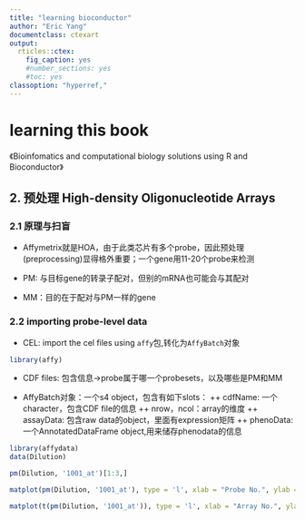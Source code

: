 ```yaml
---
title: "learning bioconductor"
author: "Eric Yang"
documentclass: ctexart
output:
  rticles::ctex:
    fig_caption: yes
    #number_sections: yes
    #toc: yes
classoption: "hyperref,"
---
```


# learning this book

《Bioinfomatics and computational biology solutions using R and Bioconductor》

## 2. 预处理 High-density Oligonucleotide Arrays

### 2.1 原理与扫盲

+ Affymetrix就是HOA，由于此类芯片有多个probe，因此预处理(preprocessing)显得格外重要；一个gene用11-20个probe来检测

+ PM: 与目标gene的转录子配对，但别的mRNA也可能会与其配对
+ MM：目的在于配对与PM一样的gene

### 2.2 importing probe-level data
+ CEL: import the cel files using `affy`包,转化为`AffyBatch`对象
```r
library(affy)

```

+ CDF files: 包含信息->probe属于哪一个probesets，以及哪些是PM和MM

+ AffyBatch对象：一个s4 object，包含有如下slots：
 ++ cdfName: 一个character，包含CDF file的信息
 ++ nrow，ncol：array的维度
 ++ assayData: 包含raw data的object，里面有expression矩阵
 ++ phenoData: 一个AnnotatedDataFrame object,用来储存phenodata的信息

```r
library(affydata)
data(Dilution)

pm(Dilution, '1001_at')[1:3,]

matplot(pm(Dilution, '1001_at'), type = 'l', xlab = "Probe No.", ylab = "PM Probe intensity")

matplot(t(pm(Dilution, '1001_at')), type = 'l', xlab = "Array No.", ylab = "PM Probe intensity")
```

















